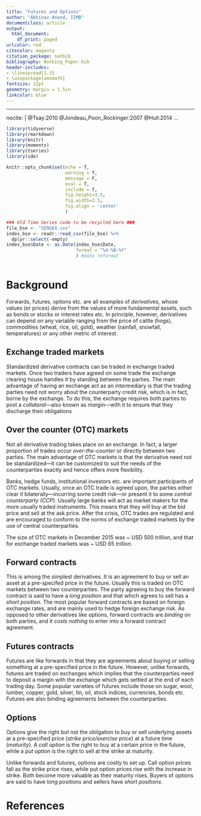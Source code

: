 ```yaml
---
title: "Futures and Options"
author: "Abhinav Anand, IIMB"
documentclass: article
output:
  html_document:
    df_print: paged
urlcolor: red
citecolor: magenta
citation_package: natbib
bibliography: Working_Paper.bib
header-includes:
- \linespread{1.3}
- \usepackage{amsmath}
fontsize: 12pt
geometry: margin = 1.5in
linkcolor: blue
---
```



---
nocite: |
  @Tsay:2010
  @Jondeau_Poon_Rockinger:2007
  @Hull:2014
...

```r

library(tidyverse)
library(rmarkdown)
library(knitr)
library(moments) 
library(tseries)
library(sde)

knitr::opts_chunk$set(echo = T, 
                      warning = T, 
                      message = F, 
                      eval = T, 
                      include = T,
                      fig.height=3.5, 
                      fig.width=3.5,
                      fig.align = 'center'
                      )

### Old Time Series code to be recycled here ###
file_bse <- "SENSEX.csv" 
index_bse <- readr::read_csv(file_bse) %>%
  dplyr::select(-empty)
index_bse$Date <- as.Date(index_bse$Date, 
                          format = "%d-%B-%Y"
                          ) #date reformat



```


# Background

Forwards, futures, options etc. are all examples of *derivatives*, whose values (or prices) *derive* from 
the values of more fundamental assets, such as bonds or stocks or interest rates etc. In principle, however,
derivatives can depend on any variable ranging from the price of cattle (hogs), commodities (wheat, rice, oil, gold),
weather (rainfall, snowfall, temperatures) or any other metric of interest.

## Exchange traded markets

Standardized derivative contracts can be traded in exchange traded markets. Once two traders have agreed on some trade
the exchange clearing house handles it by standing between the parties. The main advantage of having an exchange 
act as an intermediary is that the trading parties need not worry about the counterparty credit risk, which is 
in fact, borne by the exchange. To do this, the exchange requires both parties to post a *collateral*---also known as *margin*---with
it to ensure that they discharge their obligations

## Over the counter (OTC) markets

Not all derivative trading takes place on an exchange. In fact, a larger proportion of trades occur *over-the-counter*
or directly between two parties. The main advantage of OTC markets is that the derivative need not be standardized---it can
be customized to suit the needs of the counterparties exactly and hence offers more flexibility.

Banks, hedge funds, institutional investors etc. are important participants of OTC markets.
Usually, once an OTC trade is agreed upon, the parties either clear it bilaterally---incurring some credit risk---or present 
it to some *central counterparty (CCP)*. Usually large banks will act as market makers for the more usually traded instruments.
This means that they will buy at the bid price and sell at the ask price. After the crisis, OTC trades are regulated and are encouraged to conform to the norms of exchange traded markets by the use of central counterparties. 

The size of  OTC markets in December 2015 was ~ USD 500 *trillion*, and that for exchange traded markets was ~ USD 65 *trillion*.

## Forward contracts

This is among the simplest derivatives. It is an agreement to buy or sell an asset at a pre-specifed price in the future. 
Usually this is traded on OTC markets between two counterparties. The party agreeing to buy the forward contract is 
said to have a *long position* and that which agrees to sell has a *short position*. The most popular forward contracts 
are based on foreign exchange rates, and are mainly used to hedge foreign exchange risk. As opposed to other derivatives like options,
forward contracts are *binding* on both parties, and it *costs nothing* to enter into a forward contract agreement.

## Futures contracts

Futures are like forwards in that they are agreements about buying or selling something at a pre-specified price 
in the future. However, unlike forwards, futures are traded on exchanges which implies that the counterparties need 
to deposit a margin with the exchange which gets settled at the end of each trading day. Some popular varieties of futures
include those on sugar, wool, lumber, copper, gold, silver, tin, oil, stock indices, currencies, bonds etc. Futures are also 
binding agreements between the counterparties. 

## Options 

Options give the right but not the obligation to buy or sell underlying assets at a pre-specified price 
(*strike price/exercise price*) at a future time (*maturity*). A *call option* is the right to buy at a certain price
in the future, while a *put option* is the right to sell at the strike at maturity. 

Unlike forwards and futures, options are costly to set up. Call option prices fall as the strike price rises, while 
put option prices rise with the increase in strike. Both become more valuable as their maturity rises. Buyers of options
are said to have *long positions* and sellers have *short positions*.



# References